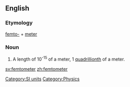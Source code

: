 ==English==

===Etymology===
[[femto-]] + [[meter]]

===Noun===
{{en-noun}}

# {{US}} {{alternative spelling of|[[femtometre]]}} A length of 10<sup>-15</sup> of a meter, 1 [[quadrillionth]] of a meter.

[[Category:SI units]]
[[Category:Physics]]

[[sv:femtometer]]
[[zh:femtometer]]